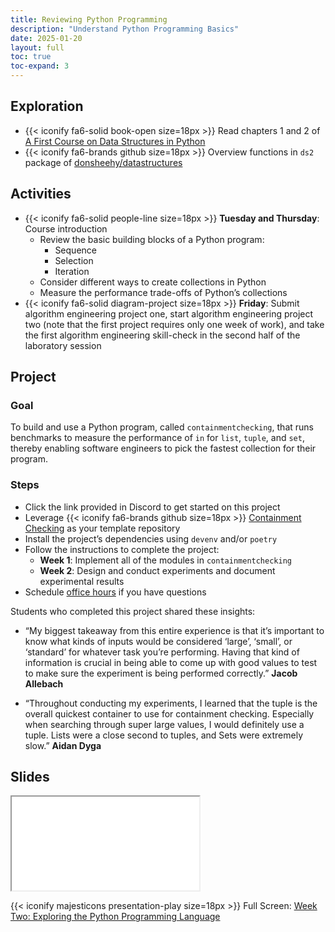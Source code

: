 ```yaml
---
title: Reviewing Python Programming
description: "Understand Python Programming Basics"
date: 2025-01-20
layout: full
toc: true
toc-expand: 3
---
```


## Exploration

- {{< iconify fa6-solid book-open size=18px >}} Read chapters 1 and 2 of [A
First Course on Data Structures in
Python](https://donsheehy.github.io/datastructures/)
- {{< iconify fa6-brands github size=18px >}} Overview functions in `ds2`
package of
[donsheehy/datastructures](https://github.com/donsheehy/datastructures)

## Activities

- {{< iconify fa6-solid people-line size=18px >}} **Tuesday and Thursday**:
Course introduction
  - Review the basic building blocks of a Python program:
    - Sequence
    - Selection
    - Iteration
  - Consider different ways to create collections in Python
  - Measure the performance trade-offs of Python's collections
- {{< iconify fa6-solid diagram-project size=18px >}} **Friday**: Submit
algorithm engineering project one, start algorithm engineering project two
(note that the first project requires only one week of work), and take the first
algorithm engineering skill-check in the second half of the laboratory session

## Project

### Goal

To build and use a Python program, called `containmentchecking`, that runs
benchmarks to measure the performance of `in` for `list`, `tuple`, and `set`,
thereby enabling software engineers to pick the fastest collection for their
program.

### Steps

- Click the link provided in Discord to get started on this project
- Leverage {{< iconify fa6-brands github size=18px >}} [Containment
Checking](https://github.com/Algorithmology/containment-checking-starter) as
your template repository
- Install the project's dependencies using `devenv` and/or `poetry`
- Follow the instructions to complete the project:
  - **Week 1**: Implement all of the modules in `containmentchecking`
  - **Week 2**: Design and conduct experiments and document experimental results
- Schedule [office hours](https://www.gregorykapfhammer.com/schedule/) if you
have questions

::: {.callout-note appearance="minimal" title="Student Insights" collapse="false"}
Students who completed this project shared these insights:

- "My biggest takeaway from this entire experience is that it's important to
know what kinds of inputs would be considered 'large', 'small', or 'standard'
for whatever task you're performing. Having that kind of information is crucial
in being able to come up with good values to test to make sure the experiment is
being performed correctly." **Jacob Allebach**

- "Throughout conducting my experiments, I learned that the tuple is the overall
quickest container to use for containment checking. Especially when searching
through super large values, I would definitely use a tuple. Lists were a close
second to tuples, and Sets were extremely slow." **Aidan Dyga**

:::

## Slides

```{=html}
<iframe class="slide-deck" src="../../slides/weektwo/"></iframe>
```

{{< iconify majesticons presentation-play size=18px >}} Full Screen: [Week Two: Exploring the Python Programming Language](../../slides/weektwo/)
